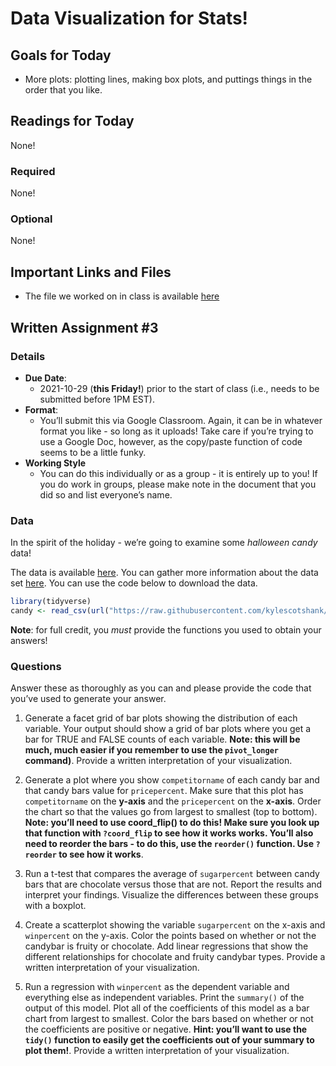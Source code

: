 # Data Visualization for Stats! 

## Goals for Today {-} 

* More plots: plotting lines, making box plots, and puttings things in the order that you like. 

## Readings for Today {-} 

None! 

### Required {-}

None! 

### Optional {-}

None! 

## Important Links and Files {-}

* The file we worked on in class is available [here](https://github.com/kylescotshank/applied_data_science/blob/master/Week7_Class1_InClassExamples.R)


## Written Assignment #3 {-}

### Details {-}

* **Due Date**: 
  * 2021-10-29 (**this Friday!**) prior to the start of class (i.e., needs to be submitted before 1PM EST). 
* **Format**: 
  * You'll submit this via Google Classroom. Again, it can be in whatever format you like - so long as it uploads! Take care if you're trying to use a Google Doc, however, as the copy/paste function of code seems to be a little funky.
* **Working Style**
  * You can do this individually or as a group - it is entirely up to you! If you do work in groups, please make note in the document that you did so and list everyone's name. 

### Data {-}

In the spirit of the holiday - we're going to examine some *halloween candy* data! 

The data is available [here](https://raw.githubusercontent.com/kylescotshank/applied_data_science/master/data/candy-data.csv). You can gather more information about the data set [here](https://www.kaggle.com/fivethirtyeight/the-ultimate-halloween-candy-power-ranking/version/1). You can use the code below to download the data. 

```r
library(tidyverse)
candy <- read_csv(url("https://raw.githubusercontent.com/kylescotshank/applied_data_science/master/data/candy-data.csv"))
```

**Note**: for full credit, you *must* provide the functions you used to obtain your answers! 


### Questions {-} 

Answer these as thoroughly as you can and please provide the code that you've used to generate your answer. 

1. Generate a facet grid of bar plots showing the distribution of each variable. Your output should show a grid of bar plots where you get a bar for TRUE and FALSE counts of each variable. **Note: this will be much, much easier if you remember to use the `pivot_longer` command)**. Provide a written interpretation of your visualization.

2. Generate a plot where you show `competitorname` of each candy bar and that candy bars value for `pricepercent`. Make sure that this plot has `competitorname` on the **y-axis** and the `pricepercent` on the **x-axis**. Order the chart so that the values go from largest to smallest (top to bottom). **Note: you'll need to use coord_flip() to do this! Make sure you look up that function with `?coord_flip` to see how it works works. You'll also need to reorder the bars - to do this, use the `reorder()` function. Use `?reorder` to see how it works**.

3.  Run a t-test that compares the average of `sugarpercent` between candy bars that are chocolate versus those that are not. Report the results and interpret your findings. Visualize the differences between these groups with a boxplot. 

4. Create a scatterplot showing the variable `sugarpercent` on the x-axis and `winpercent` on the y-axis. Color the points based on whether or not the candybar is fruity or chocolate. Add linear regressions that show the different relationships for chocolate and fruity candybar types. Provide a written interpretation of your visualization.

5. Run a regression with `winpercent` as the dependent variable and everything else as independent variables. Print the `summary()` of the output of this model. Plot all of the coefficients of this model as a bar chart from largest to smallest. Color the bars based on whether or not the coefficients are positive or negative. **Hint: you'll want to use the `tidy()` function to easily get the coefficients out of your summary to plot them!**. Provide a written interpretation of your visualization.
